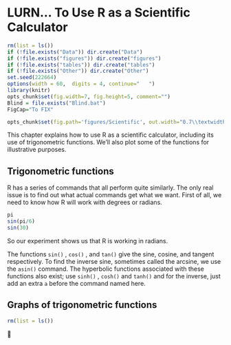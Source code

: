 # LURN… To Use R as a Scientific Calculator{#ScientificCalculator} 


```r
rm(list = ls())
if (!file.exists("Data")) dir.create("Data")
if (!file.exists("figures")) dir.create("figures")
if (!file.exists("tables")) dir.create("tables")
if (!file.exists("Other")) dir.create("Other")
set.seed(222664)
options(width = 60,  digits = 4, continue="   ")
library(knitr)
opts_chunk$set(fig.width=7, fig.height=5, comment="")
Blind = file.exists("Blind.bat")
FigCap="To FIX"
``` 
 


```r
opts_chunk$set(fig.path='figures/Scientific', out.width="0.7\\textwidth") 
```  
 

This chapter explains how to use R as a scientific calculator, including
its use of trigonometric functions. We’ll also plot some of the
functions for illustrative purposes.

## Trigonometric functions

R has a series of commands that all perform quite similarly. The only
real issue is to find out what actual commands get what we want. First
of all, we need to know how R will work with degrees or radians. 


```r
pi 
sin(pi/6) 
sin(30) 
```  
 

So our experiment shows us that R is working in radians.

The functions `sin()` , `cos()` , and `tan()` give the sine, cosine, and tangent respectively. To find the inverse
sine, sometimes called the arcsine, we use the `asin()` command.
The hyperbolic functions associated with these functions also exist; use
`sinh()` , `cosh()` and `tanh()` and for the
inverse, just add an extra `a` before the command named here.

## Graphs of trigonometric functions 

```r
rm(list = ls())
``` 
 

